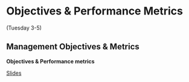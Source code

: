 # Objectives & Performance Metrics {#objectives}

(Tuesday 3-5)

## Management Objectives & Metrics

::: {.slide-deck}
**Objectives & Performance metrics**

::: {.slides}
[Slides](https://docs.google.com/presentation/d/1plPWxrybwQnZoIlfZri72wSp_muoasZ-rweagUkk1oU/edit?usp=sharing)
:::
:::
